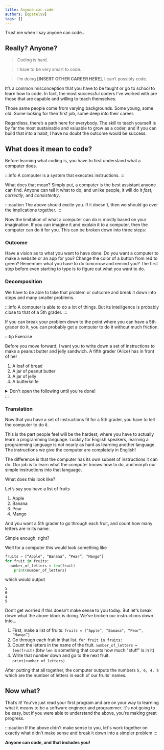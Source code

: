 ```yaml
---
title: Anyone can code
authors: [opatel99]
tags: []
---
```


Trust me when I say anyone can code...

<!--truncate-->

## Really? Anyone?
> Coding is hard.

> I have to be very smart to code.

> I’m doing **[INSERT OTHER CAREER HERE]**, I can’t possibly code.

It’s a common misconception that you have to be taught or go to school to learn how to code. In fact, the most successful coders I’ve worked with are those that are capable and willing to teach themselves.

Those same people come from varying backgrounds. Some young, some old. Some looking for their first job, some deep into their career.

Regardless, there’s a path here for everybody. The skill to teach yourself is by far the most sustainable and valuable to grow as a coder, and if you can build that into a habit, I have no doubt the outcome would be success.

## What does it mean to code?
Before learning what coding is, you have to first understand what a computer does.

:::info
A computer is a system that executes instructions.
:::

What does that mean? Simply put, a computer is the best assistant anyone can find. Anyone can tell it what to do, and unlike people, it will do it *fast*, *correctly*, and *consistently*.

:::caution
The above should excite you. If it doesn't, then we should go over the implications together.
:::

Now the limitation of what a computer can do is mostly based on your imagination. If you can imagine it and explain it to a computer, then the computer can do it for you. This can be broken down into three steps:

### Outcome
Have a vision as to what you want to have done. Do you want a computer to make a website or an app for you? Change the color of a button from red to green? Remember what you have to do tomorrow and remind you? The first step before even starting to type is to figure out what you want to do.

### Decomposition
We have to be able to take that problem or outcome and break it down into steps and many smaller problems.

:::info
A computer is able to do a lot of things. But its intelligence is probably close to that of a 5th grader.
:::

If you can break your problem down to the point where you can have a 5th grader do it, you can probably get a computer to do it without much friction.

:::tip Exercise

Before you move forward, I want you to write down a set of instructions to make a peanut butter and jelly sandwich. A fifth grader (Alice) has in front of her
1. A loaf of bread
2. A jar of peanut butter
3. A jar of jelly
4. A butterknife


<details>
  <summary>Don't open the following until you're done!</summary>
  <div>
    <p> Now take those set of instructions and imagine Alice listened to you, but took you extremely literally.</p>
    <p>Here’s an example:</p>
    <ol>
      <li>Get two slices of bread</li>
  <li>Spread peanut butter on one piece</li>
  <li>Spread jelly on another piece</li>
  <li>Put the slices of bread together</li>
    </ol>
    <br/>
    <p>Looks fine, right? Well, somehow Alice ended up with</p>
    <details>
    <summary>THIS!</summary>
      <img height="300" width="300" src="https://preview.redd.it/6dt6adhq7ce31.jpg?auto=webp&s=da72c8b774942b326f8f23e3ec7e8297f5812e32"/>
    </details>
    <p>What happened? Well I wasn’t specific enough. Remember, Alice is going to take every single instruction I give as literally as she can.</p>

<p>Alternatively, let’s say the jar of peanut butter is closed. She could have gotten stuck at Step 2 and just stopped because nobody told her to open the jar.</p>

<p>Keep working on the same exercise and each time you create a set of instructions, see where Alice can mess up and be more specific.</p>
  </div>
</details>
:::


### Translation
Now that you have a set of instructions fit for a 5th grader, you have to tell the computer to do it. 

This is the part people feel will be the hardest, where you have to actually learn a programming language. Luckily for English speakers, learning a programming language is not nearly as hard as learning another language. The instructions we give the computer are completely in English!

The difference is that the computer has its own subset of instructions it can do. Our job is to learn what the computer knows how to do, and morph our simple instructions into that language.

What does this look like?

Let’s say you have a list of fruits
1. Apple
2. Banana
3. Pear
4. Mango

And you want a 5th grader to go through each fruit, and count how many letters are in its name.

Simple enough, right?

Well for a computer this would look something like


```python
fruits = [“Apple”, “Banana”, “Pear”, “Mango”]
for fruit in fruits:
  number_of_letters = len(fruit)
	print(number_of_letters)
```

which would output

```
5
6
4
5
```

Don’t get worried if this doesn’t make sense to you today. But let's break down what the above block is doing. We've broken our instructions down into...
1. First, make a list of fruits. `fruits = [“Apple”, “Banana”, “Pear”, “Mango”]`
2. Go through each fruit in that list. `for fruit in fruits:`
3. Count the letters in the name of the fruit. `number_of_letters = len(fruit)` (btw `len` is something that counts how much "stuff" is in it)
4. Write that number down and go to the next fruit. `print(number_of_letters)`

After putting that all together, the computer outputs the numbers `5, 6, 4, 5` which are the number of letters in each of our fruits' names.


## Now what?
That’s it! You’ve just read your first program and are on your way to learning what it means to be a software engineer and programmer. It's not going to be easy, but if you were able to understand the above, you're making great progress.

:::caution
If the above didn't make sense to you, let's work together on exactly what didn't make sense and break it down into a simpler problem
:::

**Anyone can code, and that includes you!**